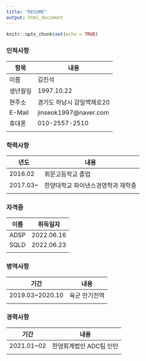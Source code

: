 ---
title: "RESUME"
output: html_document
---

```{r setup, include=FALSE}
knitr::opts_chunk$set(echo = TRUE)
```

### 인적사항

|**항목**|**내용**                  |
|--------|--------------------------|
|이름    |김진석                    |
|생년월일|1997.10.22                |
|현주소  |경기도 하남시 감일백제로20|
|E-Mail  |jinseok1997@naver.com     |
|휴대폰  |010-2557-2510             |
||

### 학력사항

|**년도**|**내용**|
|--------|--------|
|2016.02|휘문고등학교 졸업|
|2017.03~|한양대학교 파이낸스경영학과 재학중|
||

### 자격증

|**이름**|**취득일자**|
|--------|------------|
|ADSP    |2022.06.16  |
|SQLD    |2022.06.23  |
||

### 병역사항

|**기간**       |**내용**     |
|---------------|-------------|
|2019.03~2020.10|육군 만기전역|
||

### 경력사항
|**기간**  |**내용**               |
|----------|-----------------------|
|2021.01~02|한영회계법인 ADC팀 인턴|
||
